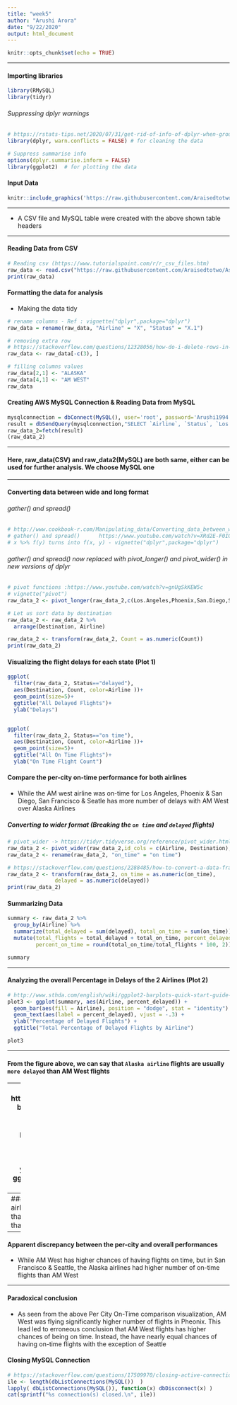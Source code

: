 ```yaml
---
title: "week5"
author: "Arushi Arora"
date: "9/22/2020"
output: html_document
---
```


```r
knitr::opts_chunk$set(echo = TRUE)
```

---

#### Importing libraries
```r
library(RMySQL)
library(tidyr)
```

###### Suppressing dplyr warnings
```r
# https://rstats-tips.net/2020/07/31/get-rid-of-info-of-dplyr-when-grouping-summarise-regrouping-output-by-species-override-with-groups-argument/
library(dplyr, warn.conflicts = FALSE) # for cleaning the data

# Suppress summarise info
options(dplyr.summarise.inform = FALSE)
library(ggplot2)  # for plotting the data
```

#### Input Data
```r
knitr::include_graphics('https://raw.githubusercontent.com/Araisedtotwo/Assignment4/master/images/input.png')
```

---

- A CSV file and MySQL table were created with the above shown table headers

---

#### Reading Data from CSV
```r
# Reading csv (https://www.tutorialspoint.com/r/r_csv_files.htm)
raw_data <- read.csv("https://raw.githubusercontent.com/Araisedtotwo/Assignment4/master/airlines_untidy.csv", header = TRUE)
print(raw_data)
```


#### Formatting the data for analysis
- Making the  data tidy
```r
# rename columns - Ref : vignette("dplyr",package="dplyr")
raw_data = rename(raw_data, "Airline" = "X", "Status" = "X.1")

# removing extra row
# https://stackoverflow.com/questions/12328056/how-do-i-delete-rows-in-a-data-frame
raw_data <- raw_data[-c(3), ]

# filling columns values
raw_data[2,1] <- "ALASKA"
raw_data[4,1] <- "AM WEST"
raw_data
```

#### Creating AWS MySQL Connection & Reading Data from MySQL
```r
mysqlconnection = dbConnect(MySQL(), user='root', password='Arushi1994', dbname ='aws_movie_ratings',host='aws-movie-rating.cc7r4c0owv8u.us-east-1.rds.amazonaws.com')
result = dbSendQuery(mysqlconnection,"SELECT `Airline`, `Status`, `Los.Angeles`, `Phoenix`, `San.Diego`, `San.Francisco`, `Seattle` FROM aws_airlines.delay_status")
raw_data_2=fetch(result)
(raw_data_2)
```

---

#### Here, raw_data(CSV) and raw_data2(MySQL) are both same, either can be used for further analysis. We choose MySQL one

---

#### Converting data between wide and long format
###### gather() and spread()
```r
# http://www.cookbook-r.com/Manipulating_data/Converting_data_between_wide_and_long_format/
# gather() and spread()      https://www.youtube.com/watch?v=XRd2E-F0IGE
# x %>% f(y) turns into f(x, y) - vignette("dplyr",package="dplyr")
```

###### gather() and spread() now replaced with pivot_longer() and pivot_wider() in new versions of dplyr
```r
# pivot functions :https://www.youtube.com/watch?v=gnUgSkKEW5c
# vignette("pivot")
raw_data_2 <- pivot_longer(raw_data_2,c(Los.Angeles,Phoenix,San.Diego,San.Francisco,Seattle),names_to = "Destination", values_to = "Count")

# Let us sort data by destination 
raw_data_2 <- raw_data_2 %>%
  arrange(Destination, Airline)

raw_data_2 <- transform(raw_data_2, Count = as.numeric(Count))
print(raw_data_2)
```
#### Visualizing the flight delays for each state (Plot 1)
```r



ggplot(
  filter(raw_data_2, Status=="delayed"),
  aes(Destination, Count, color=Airline ))+
  geom_point(size=5)+
  ggtitle("All Delayed Flights")+
  ylab("Delays")



```

```r
ggplot(
  filter(raw_data_2, Status=="on time"),
  aes(Destination, Count, color=Airline ))+
  geom_point(size=5)+
  ggtitle("All On Time Flights")+
  ylab("On Time Flight Count")

```

#### Compare the per-city on-time performance for both airlines

- While the AM west airline was on-time for Los Angeles, Phoenix & San Diego, San Francisco & Seatle has more number of delays with AM West over Alaska Airlines

##### Converting to wider format (Breaking the `on time` and `delayed` flights)
```r
# pivot_wider -> https://tidyr.tidyverse.org/reference/pivot_wider.html
raw_data_2 <- pivot_wider(raw_data_2,id_cols = c(Airline, Destination),names_from = Status, values_from=Count)
raw_data_2 <- rename(raw_data_2, "on_time" = "on time")

# https://stackoverflow.com/questions/2288485/how-to-convert-a-data-frame-column-to-numeric-type
raw_data_2 <- transform(raw_data_2, on_time = as.numeric(on_time), 
               delayed = as.numeric(delayed))
print(raw_data_2)
```
#### Summarizing Data
```r
summary <- raw_data_2 %>% 
  group_by(Airline) %>% 
  summarize(total_delayed = sum(delayed), total_on_time = sum(on_time)) %>% 
  mutate(total_flights = total_delayed + total_on_time, percent_delayed = round(total_delayed/total_flights * 100, 2),
         percent_on_time = round(total_on_time/total_flights * 100, 2))

summary
```

---

#### Analyzing the overall Percentage in Delays of the 2 Airlines (Plot 2)
```r
# http://www.sthda.com/english/wiki/ggplot2-barplots-quick-start-guide-r-software-and-data-visualization
plot3 <- ggplot(summary, aes(Airline, percent_delayed)) + 
  geom_bar(aes(fill = Airline), position = "dodge", stat = "identity") + 
  geom_text(aes(label = percent_delayed), vjust = -.3) +
  ylab("Percentage of Delayed Flights") +
  ggtitle("Total Percentage of Delayed Flights by Airline")

plot3
```



---

#### From the figure above, we can say that `Alaska airline` flights are usually `more delayed` than AM West flights

---
```r
# http://www.sthda.com/english/wiki/ggplot2-barplots-quick-start-guide-r-software-and-data-visualization
plot4 <- ggplot(summary, aes(Airline, percent_on_time)) + 
  geom_bar(aes(fill = Airline), position = "dodge", stat = "identity") + 
  geom_text(aes(label = percent_on_time), vjust = -.3) +
  ylab("Percentage of On Time Flights") +
  ggtitle("Total Percentage of On Time Flights by Airline")

plot4
```



---
#### Overall on-time performance for both airlines
- From the figure above, we can say that `AM West` flights are usually more `on-time` than Alaska airline flights

---

#### Apparent discrepancy between the per-city and overall performances
- While AM West has higher chances of having flights on time, but in San Francisco & Seattle, the Alaska airlines had higher number of on-time flights than AM West

---

#### Paradoxical conclusion
- As seen from the above Per City On-Time comparison visualization, AM West was flying significantly higher number of flights in Pheonix. This lead led to erroneous conclusion that AM West flights has higher chances of being on time. Instead, the have nearly equal chances of having on-time flights with the exception of Seattle


#### Closing MySQL Connection
```r
# https://stackoverflow.com/questions/17509970/closing-active-connections-using-rmysql
ile <- length(dbListConnections(MySQL())  )
lapply( dbListConnections(MySQL()), function(x) dbDisconnect(x) )
cat(sprintf("%s connection(s) closed.\n", ile))
```